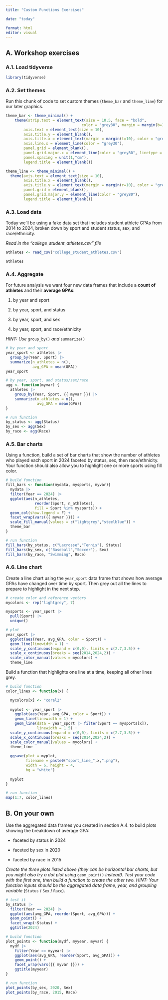 ---
title: "Custom Functions Exercises"

date: "today"

format: html
editor: visual
---

## A. Workshop exercises

### A.1. Load tidyverse

```{r}
library(tidyverse)
```

### A.2. Set themes

Run this chunk of code to set custom themes (`theme_bar` and `theme_line`) for our later graphics.

```{r}
theme_bar <- theme_minimal() +
    theme(strip.text = element_text(size = 10.5, face = "bold", 
                                  color = "grey30", margin = margin(b=10)),
        axis.text = element_text(size = 10),
        axis.title.y = element_blank(),
        axis.title.x = element_text(margin = margin(t=10), color = "grey30"),
        axis.line.x = element_line(color = "grey30"),
        panel.grid = element_blank(),
        panel.grid.major.x = element_line(color = "grey80", linetype = "dotted"),
        panel.spacing = unit(1,"cm"),
        legend.title = element_blank())

theme_line <- theme_minimal() +
  theme(axis.text = element_text(size = 10),
        axis.title.x = element_blank(),
        axis.title.y = element_text(margin = margin(r=10), color = "grey30"),
        panel.grid = element_blank(),
        panel.grid.major.y = element_line(color = "grey80"),
        legend.title = element_blank())
```

### A.3. Load data

Today we'll be using a fake data set that includes student athlete GPAs from 2014 to 2024, broken down by sport and student status, sex, and race/ethnicity.

*Read in the "college_student_athletes.csv" file*

```{r}
athletes <- read_csv("college_student_athletes.csv")

athletes
```

### A.4. Aggregate

For future analysis we want four new data frames that include a **count of athletes** and their **average GPAs**:

1.  by year and sport

2.  by year, sport, and status

3.  by year, sport, and sex

4.  by year, sport, and race/ethnicity

*HINT: Use* `group_by()` *and* `summarize()`

```{r}
# by year and sport
year_sport <- athletes |> 
  group_by(Year, Sport) |> 
  summarize(n_athletes = n(),
            avg_GPA = mean(GPA))
year_sport

# by year, sport, and status/sex/race
agg <- function(myvar) {
  athletes |> 
    group_by(Year, Sport, {{ myvar }}) |> 
    summarize(n_athletes = n(),
              avg_GPA = mean(GPA))
}

# run function
by_status <- agg(Status)
by_sex <- agg(Sex)
by_race <- agg(Race)

```

### A.5. Bar charts

Using a function, build a set of bar charts that show the number of athletes who played each sport in 2024 faceted by status, sex, then race/ethnicity. Your function should also allow you to highlight one or more sports using fill color.

```{r}

# build function
fill_bars <- function(mydata, mysports, myvar){
  mydata |> 
  filter(Year == 2024) |> 
  ggplot(aes(n_athletes, 
             reorder(Sport, n_athletes),
             fill = Sport %in% mysports)) +
  geom_col(show.legend = F) + 
  facet_wrap(vars({{ myvar }})) +
  scale_fill_manual(values = c("lightgrey","steelblue")) +
  theme_bar
}

# run function
fill_bars(by_status, c("Lacrosse","Tennis"), Status)
fill_bars(by_sex, c("Baseball","Soccer"), Sex)
fill_bars(by_race, "Swimming", Race)

```

### A.6. Line chart

Create a line chart using the `year_sport` data frame that shows how average GPAs have changed over time by sport. Then grey out all the lines to prepare to highlight in the next step.

```{r}
# create color and reference vectors 
mycolors <- rep("lightgrey", 7) 

mysports <- year_sport |> 
  pull(Sport) |> 
  unique()

# plot 
year_sport |>   
  ggplot(aes(Year, avg_GPA, color = Sport)) +   
  geom_line(linewidth = 1) + 
  scale_y_continuous(expand = c(0,0), limits = c(2.7,3.5)) +
  scale_x_continuous(breaks = seq(2014,2024,2)) +
  scale_color_manual(values = mycolors) +
  theme_line
```

Build a function that highlights one line at a time, keeping all other lines grey.

```{r}

# build function 
color_lines <- function(x) {

  mycolors[x] <- "coral2"
  
  myplot <- year_sport |>     
    ggplot(aes(Year, avg_GPA, color = Sport)) +     
    geom_line(linewidth = 1) +     
    geom_line(data = year_sport |> filter(Sport == mysports[x]),
              linewidth = 1.5) +     
  scale_y_continuous(expand = c(0,0), limits = c(2.7,3.5)) +
  scale_x_continuous(breaks = seq(2014,2024,2)) +
  scale_color_manual(values = mycolors) +
  theme_line
  
  ggsave(plot = myplot,
         filename = paste0("sport_line_",x,".png"),
         width = 6, height = 4,
         bg = "white")
  
  myplot
}  

# run function 
map(1:7, color_lines)
```

## B. On your own

Use the aggregated data frames you created in section A.4. to build plots showing the breakdown of average GPA:

-   faceted by status in 2024

-   faceted by sex in 2020

-   faceted by race in 2015

*Create the three plots listed above (they can be horizontal bar charts, but you might also try a dot plot using* `geom_point()` *instead). Test your code with the first one, then build a function to create the other two. HINT: Your function inputs should be the aggregated data frame, year, and grouping variable* (`Status` / `Sex` / `Race`).

```{r}

# test it
by_status |> 
  filter(Year == 2024) |> 
  ggplot(aes(avg_GPA, reorder(Sport, avg_GPA))) +
  geom_point() +
  facet_wrap(~Status) + 
  ggtitle(2024)

# build function
plot_points <- function(mydf, myyear, myvar) {
  mydf |> 
    filter(Year == myyear) |> 
    ggplot(aes(avg_GPA, reorder(Sport, avg_GPA))) +
    geom_point() +
    facet_wrap(vars({{ myvar }})) +
    ggtitle(myyear)
}

# run function
plot_points(by_sex, 2020, Sex)
plot_points(by_race, 2015, Race)
```
